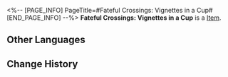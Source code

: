 <%-- [PAGE_INFO]
PageTitle=#Fateful Crossings: Vignettes in a Cup#
[END_PAGE_INFO] --%>
{{Item Infobox
|id          = 309003
|image       = Item Fateful Crossings- Vignettes in a Cup.png
|type        = 
|invCategory = 
|rarity      = 4
|effect      = 
|description = A beautiful envelope containing a customized ticket. When used, you can choose one of the following 4-star characters:<br />Gallagher, Misha, Xueyi, Hanya, Guinaifen, Luka, Lynx, or Yukong.
}}
{{Description|"Meet new companions in your journeys."}}
'''Fateful Crossings: Vignettes in a Cup''' is a [[Item]].

==Other Languages==
{{Other Languages
|en   = Fateful Crossings: Vignettes in a Cup
|zhs  = 旅程之遇：「杯中逸事」
|zht  = 旅程之遇：「杯中逸事」
|ja   = 旅の出会い「杯の中の逸話」
|ko   = 여정에서의 만남: 「잔 속의 에피소드」
|es   = Encuentros en el viaje: Anécdotas entre copas
|fr   = Rencontres de voyage : Histoires à boire
|ru   = Встречи в путешествии: Истории на дне стакана
|th   = การพบพานระหว่างเดินทาง: แก้วสารพัดเรื่อง
|vi   = Hành Trình Gặp Gỡ: Giai Thoại Trong Ly
|de   = Schicksalhafte Begegnungen: Geschichten aus dem Glas
|id   = Fateful Crossings: Anekdot dalam Gelas
|pt   = Encontro Destinado: Vinhetas em um Copo
}}

==Change History==
{{Change History|2.1}}